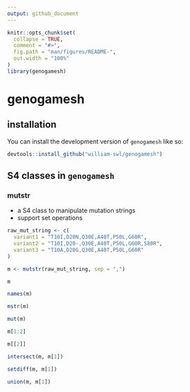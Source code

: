```yaml
---
output: github_document
---
```


<!-- README.md is generated from README.Rmd. Please edit that file -->

```r
knitr::opts_chunk$set(
  collapse = TRUE,
  comment = "#>",
  fig.path = "man/figures/README-",
  out.width = "100%"
)
library(genogamesh)
```

# genogamesh

<!-- badges: start -->
<!-- badges: end -->


## installation

You can install the development version of `genogamesh` like so:

``` r
devtools::install_github("william-swl/genogamesh")
```

## S4 classes in `genogamesh`
### mutstr
- a S4 class to manipulate mutation strings
- support set operations

``` r
raw_mut_string <- c(
  variant1 = "T10I,D20N,Q30E,A40T,P50L,G60R",
  variant2 = "T10I,D20-,Q30E,A40T,P50L,G60R,S80R",
  variant3 = "T10A,D20G,Q30E,A40T,P50L,G60R"
)

m <- mutstr(raw_mut_string, sep = ",")

m

names(m)

mstr(m)

mut(m)

m[1:2]

m[[2]]

intersect(m, m[1])

setdiff(m, m[1])

union(m, m[1])
```

